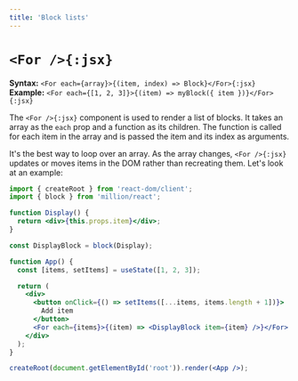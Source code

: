 ```yaml
---
title: 'Block lists'
---
```


# `<For />{:jsx}`

**Syntax:** `<For each={array}>{(item, index) => Block}</For>{:jsx}`\
**Example:** `<For each={[1, 2, 3]}>{(item) => myBlock({ item })}</For>{:jsx}`

The `<For />{:jsx}` component is used to render a list of blocks. It takes an array as the `each` prop and a function as its children. The function is called for each item in the array and is passed the item and its index as arguments.

It's the best way to loop over an array. As the array changes, `<For />{:jsx}` updates or moves items in the DOM rather than recreating them. Let's look at an example:

```jsx {8, 18}
import { createRoot } from 'react-dom/client';
import { block } from 'million/react';

function Display() {
  return <div>{this.props.item}</div>;
}

const DisplayBlock = block(Display);

function App() {
  const [items, setItems] = useState([1, 2, 3]);

  return (
    <div>
      <button onClick={() => setItems([...items, items.length + 1])}>
        Add item
      </button>
      <For each={items}>{(item) => <DisplayBlock item={item} />}</For>
    </div>
  );
}

createRoot(document.getElementById('root')).render(<App />);
```
